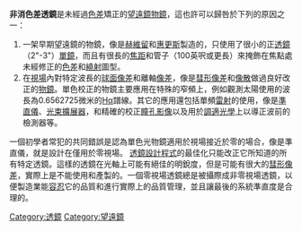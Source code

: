 '''非消色差透鏡'''是未經過[[色差|色差]]矯正的[[望遠鏡|望遠鏡]][[物鏡|物鏡]]，這也許可以歸咎於下列的原因之一：

#一架早期望遠鏡的物鏡，像是[[約翰·赫維留|赫維留]]和[[惠更斯|惠更斯]]製造的，只使用了很小的正[[透鏡|透鏡]]（2"-3"）[[單鏡|單鏡]]，而且有很長的[[焦距|焦距]]和管子（100英呎或更長）來掩飾在焦點處未經修正的[[色差|色差]]和[[繞射|繞射]]圖型。
#在[[視場|視場]]內對特定波長的[[球面像差|球面像差]]和離軸[[像差|像差]]，像是[[彗形像差|彗形像差]]和[[像散|像散]]做過良好改正的[[物鏡|物鏡]]。單色校正的物鏡主要應用在特殊的窄頻上，例如觀測太陽使用的波長為0.6562725微米的[[Hα|Hα]]譜線。其它的應用還包括單頻[[雷射|雷射]]的使用，像是[[瞄準透鏡|準直儀]]、[[光束擴展器|光束擴展器]]，和精確的校正[[瞳孔影像|瞳孔影像]]以及用於[[調適光學|調適光學]]上以導正波前的檢測器等。

一個初學者常犯的共同錯誤是認為單色光物鏡適用於視場接近於零的場合，像是準直儀，就是設計在僅用於零視場。
[[透鏡設計程式|透鏡設計程式]]的最佳化只能改正它所知道的所有特定透鏡。這樣的透鏡在光軸上可能有絕佳的明銳度，但是可能有很大的[[彗形像差|彗形像差]]，實際上是不能使用和產製的。一個零視場透鏡總是被攝際成非零視場透鏡，以便製造業能[[容忍（工程）|容忍]]它的品質和進行實際上的品質管理，並且讓最後的系統準直度是合理的。

{{optics-stub}}

[[Category:透鏡|Category:透鏡]]
[[Category:望遠鏡|Category:望遠鏡]]